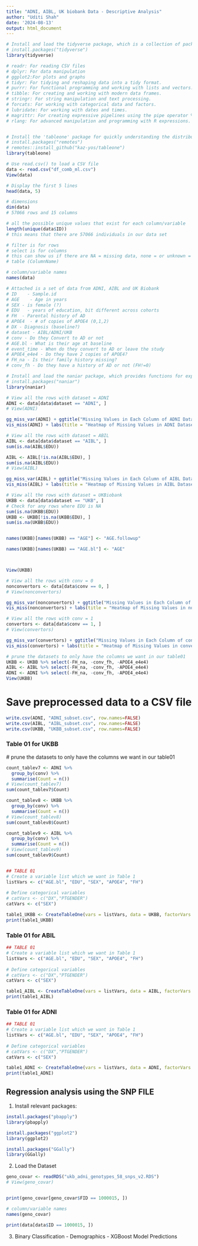 ```yaml
---
title: "ADNI, AIBL, UK biobank Data - Descriptive Analysis"
author: "Uditi Shah"
date: '2024-08-13'
output: html_document
---
```


```r

# Install and load the tidyverse package, which is a collection of packages for data manipulation and visualization.
# install.packages("tidyverse")
library(tidyverse)

# readr: For reading CSV files
# dplyr: For data manipulation
# ggplot2:For plots and graphs
# tidyr: For tidying and reshaping data into a tidy format.
# purrr: For functional programming and working with lists and vectors.
# tibble: For creating and working with modern data frames.
# stringr: For string manipulation and text processing.
# forcats: For working with categorical data and factors.
# lubridate: For working with dates and times.
# magrittr: For creating expressive pipelines using the pipe operator %>%.
# rlang: For advanced manipulation and programming with R expressions.


# Install the 'tableone' package for quickly understanding the distribution of variables as it allows for generating summary tables and statistics (means, medians, counts, and percentages) for comparing characteristics between different treatment/demographic groups or other categorical variables in a dataset. 
# install.packages("remotes")
# remotes::install_github("kaz-yos/tableone")
library(tableone)
```

```r

# Use read.csv() to load a CSV file
data <- read.csv("df_comb_ml.csv")
View(data)
```

```r

# Display the first 5 lines
head(data, 5)
```

```r
# dimensions
dim(data)
# 57066 rows and 15 columns
```

```r
# all the possible unique values that exist for each column/variable
length(unique(data$ID))
# this means that there are 57066 individuals in our data set

# filter is for rows
# select is for columns
# this can show us if there are NA = missing data, none = or unknown = which mean diff things
# table (ColumnName)
```

```r
# column/variable names
names(data)

# Attached is a set of data from ADNI, AIBL and UK Biobank
# ID    - Sample.id
# AGE    - Age in years
# SEX - is female (?)
# EDU   - years of education, bit different across cohorts
# FH  - Parental history of AD
# APOE4  - # of copies of APOE4 (0,1,2)
# DX - Diagnosis (baseline?)
# dataset - AIBL/ADNI/UKB
# conv - Do they Convert to AD or not
# AGE.bl - What is their age at baseline
# event_time - When do they convert to AD or leave the study
# APOE4_e4e4 - Do they have 2 copies of APOE4?
# FH_na - Is their family history missing?
# conv_fh - Do they have a history of AD or not (FH!=0)
```

```r


# Install and load the naniar package, which provides functions for exploring missing data patterns.
# install.packages("naniar")
library(naniar)

# View all the rows with dataset = ADNI 
ADNI <- data[data$dataset == "ADNI", ]
# View(ADNI)

gg_miss_var(ADNI) + ggtitle("Missing Values in Each Column of ADNI Dataset")
vis_miss(ADNI) + labs(title = "Heatmap of Missing Values in ADNI Dataset")

# View all the rows with dataset = ABIL 
AIBL <- data[data$dataset == "AIBL", ]
sum(is.na(AIBL$EDU))

AIBL <- AIBL[!is.na(AIBL$EDU), ]
sum(is.na(AIBL$EDU))
# View(AIBL)

gg_miss_var(AIBL) + ggtitle("Missing Values in Each Column of AIBL Dataset")
vis_miss(AIBL) + labs(title = "Heatmap of Missing Values in AIBL Dataset")

# View all the rows with dataset = UKBiobank 
UKBB <- data[data$dataset == "UKB", ]
# Check for any rows where EDU is NA
sum(is.na(UKBB$EDU))
UKBB <- UKBB[!is.na(UKBB$EDU), ]
sum(is.na(UKBB$EDU))


names(UKBB)[names(UKBB) == "AGE"] <- "AGE.followup"

names(UKBB)[names(UKBB) == "AGE.bl"] <- "AGE"



View(UKBB)

# View all the rows with conv = 0
nonconvertors <- data[data$conv == 0, ]
# View(nonconvertors)

gg_miss_var(nonconvertors) + ggtitle("Missing Values in Each Column of nonconvertors Dataset")
vis_miss(nonconvertors) + labs(title = "Heatmap of Missing Values in nonconvertors Dataset")

# View all the rows with conv = 1
convertors <- data[data$conv == 1, ]
# View(convertors)

gg_miss_var(convertors) + ggtitle("Missing Values in Each Column of convertors Dataset")
vis_miss(convertors) + labs(title = "Heatmap of Missing Values in convertors Dataset")

# prune the datasets to only have the columns we want in our table01
UKBB <- UKBB %>% select(-FH_na, -conv_fh, -APOE4_e4e4)
AIBL <- AIBL %>% select(-FH_na, -conv_fh, -APOE4_e4e4)
ADNI <- ADNI %>% select(-FH_na, -conv_fh, -APOE4_e4e4)
View(UKBB)
```

# Save preprocessed data to a CSV file

```r

write.csv(ADNI, "ADNI_subset.csv", row.names=FALSE)
write.csv(AIBL, "AIBL_subset.csv", row.names=FALSE)
write.csv(UKBB, "UKBB_subset.csv", row.names=FALSE)
```

### Table 01 for UKBB

\# prune the datasets to only have the columns we want in our table01

```r


count_tablev7 <- ADNI %>%
  group_by(conv) %>%
  summarise(Count = n())
# View(count_tablev7)
sum(count_tablev7$Count)

count_tablev8 <- UKBB %>%
  group_by(conv) %>%
  summarise(Count = n())
# View(count_tablev8)
sum(count_tablev8$Count)

count_tablev9 <- AIBL %>%
  group_by(conv) %>%
  summarise(Count = n())
# View(count_tablev9)
sum(count_tablev9$Count)


## TABLE 01
# Create a variable list which we want in Table 1
listVars <- c("AGE.bl", "EDU", "SEX", "APOE4", "FH")
 
# Define categorical variables
# catVars <- c("DX","PTGENDER")
catVars <- c("SEX")

table1_UKBB <- CreateTableOne(vars = listVars, data = UKBB, factorVars = catVars, strata = c("conv"))
print(table1_UKBB)

```

### Table 01 for ABIL

```r

## TABLE 01
# Create a variable list which we want in Table 1
listVars <- c("AGE.bl", "EDU", "SEX", "APOE4", "FH")
 
# Define categorical variables
# catVars <- c("DX","PTGENDER")
catVars <- c("SEX")

table1_AIBL <- CreateTableOne(vars = listVars, data = AIBL, factorVars = catVars, strata = c("conv"))
print(table1_AIBL)
```

### Table 01 for ADNI

```r

## TABLE 01
# Create a variable list which we want in Table 1
listVars <- c("AGE.bl", "EDU", "SEX", "APOE4", "FH")
 
# Define categorical variables
# catVars <- c("DX","PTGENDER")
catVars <- c("SEX")

table1_ADNI <- CreateTableOne(vars = listVars, data = ADNI, factorVars = catVars, strata = c("conv"))
print(table1_ADNI)
```

## Regression analysis using the SNP FILE

1.  Install relevant packages:

```r

install.packages("pbapply")
library(pbapply)

install.packages("ggplot2")
library(ggplot2)

install.packages("GGally")
library(GGally)
```

2.  Load the Dataset

```r
geno_covar <- readRDS("ukb_adni_genotypes_58_snps_v2.RDS")
# View(geno_covar)


print(geno_covar[geno_covar$FID == 1000015, ])

# column/variable names
names(geno_covar)

print(data[data$ID == 1000015, ])

```

3.  Binary Classification - Demographics - XGBoost Model Predictions

